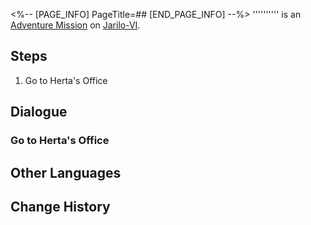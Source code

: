 <%-- [PAGE_INFO]
PageTitle=##
[END_PAGE_INFO] --%>
{{Stub|Dialogue.}}
{{Mission Infobox
|id            = 4010116
|title         = 
|image         = <!--Mission .png-->
|type          = Adventure
|event_name    = 
|chapter       = 
|requirements  = [[Trailblaze Mission]] ''[[Long Wait for the Blade's Edge]]'' completed
|summary       = <!--official mission summary from Fate's Atlas-->
|characters    = Trailblazer
|startLocation = [[Jarilo-VI]] - [[Boulder Town]]
|world         = Jarilo-VI
|area          = Boulder Town
|prev          = 
|next          = Simulated Universe (I)
|rewards       = Sparse Aether*3; Credit*2,000
}}
'''''''''' is an [[Adventure Mission]] on [[Jarilo-VI]].

==Steps==
# Go to Herta's Office

<!--
==Gameplay Notes==

--><!--
==Trial Character==

-->
==Dialogue==
{{Stub Dialogue}}
{{Dialogue Start}}
:{{tx}}
{{Dialogue End}}

===Go to Herta's Office===
{{Mission Description|type=adventure|location=Herta's Office|update|Herta asks you as a Trailblazer to infiltrate the Genius Society's simulated universe and see if you can glean the secret behind the Aeons and Paths from out of the simulated Aeons.}}
{{Dialogue Start}}
:{{tx}}
{{Dialogue End}}

==Other Languages==
{{Other Languages
|en   = 
|zhs  = 
|zht  = 
|ja   = 
|ko   = 
|es   = 
|fr   = 
|ru   = 
|th   = 
|vi   = 
|de   = 
|id   = 
|pt   = 
}}

==Change History==
{{Change History|1.0}}
